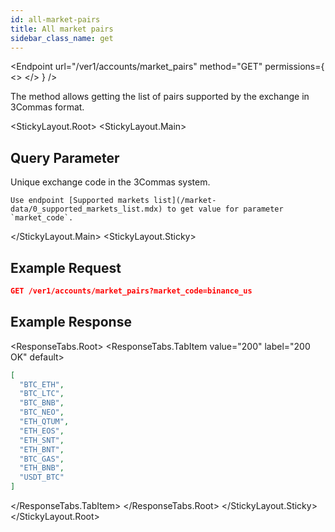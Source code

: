 ```yaml
---
id: all-market-pairs
title: All market pairs
sidebar_class_name: get
---
```



<Endpoint
  url="/ver1/accounts/market_pairs"
  method="GET"
  permissions={
    <>
      <Permission title="Permission" description="NONE" />
      <Permission title="Security" description="NONE" />
    </>
  }
/>

The method allows getting the list of pairs supported by the exchange in 3Commas format.

<Separator />

<StickyLayout.Root>
   <StickyLayout.Main>

## Query Parameter

<ApiParam name='market_code' type='integer' id="market_code" required>
    Unique exchange code in the 3Commas system.
    
    Use endpoint [Supported markets list](/market-data/0_supported_markets_list.mdx) to get value for parameter `market_code`.
</ApiParam>

</StickyLayout.Main>
   <StickyLayout.Sticky>
   
## Example Request

```json
GET /ver1/accounts/market_pairs?market_code=binance_us
```

## Example Response
<ResponseTabs.Root>
      <ResponseTabs.TabItem value="200" label="200 OK" default>

```json
[
  "BTC_ETH",
  "BTC_LTC",
  "BTC_BNB",
  "BTC_NEO",
  "ETH_QTUM",
  "ETH_EOS",
  "ETH_SNT",
  "ETH_BNT",
  "BTC_GAS",
  "ETH_BNB",
  "USDT_BTC"
]
```
   </ResponseTabs.TabItem>
  </ResponseTabs.Root>
</StickyLayout.Sticky>
</StickyLayout.Root>
